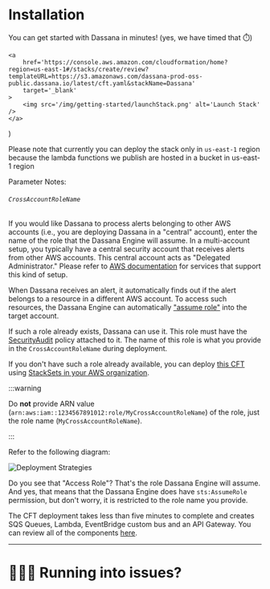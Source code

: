 # Installation

You can get started with Dassana in minutes! (yes, we have timed that ⏱️)

	<a
		href='https://console.aws.amazon.com/cloudformation/home?region=us-east-1#/stacks/create/review?templateURL=https://s3.amazonaws.com/dassana-prod-oss-public.dassana.io/latest/cft.yaml&stackName=Dassana'
		target='_blank'
	>
		<img src='/img/getting-started/launchStack.png' alt='Launch Stack' />
	</a>
)

<LaunchStack />


Please note that currently you can deploy the stack only in `us-east-1` region because the lambda functions we publish are hosted in a bucket in us-east-1 region


Parameter Notes:

###### `CrossAccountRoleName`

If you would like Dassana to process alerts belonging to other AWS accounts (i.e., you are deploying Dassana in a "central" account), enter the name of the role that the Dassana Engine
will assume. In a multi-account setup, you typically have a central security account that receives alerts from other AWS accounts. This central account acts as "Delegated Administrator." Please refer to [AWS documentation](https://docs.aws.amazon.com/organizations/latest/userguide/orgs_integrate_services_list.html) for services that support this kind of setup.

When Dassana receives an alert, it automatically finds out if the alert belongs to a resource in a different AWS account. To access such resources, the Dassana Engine can automatically ["assume role"](https://docs.aws.amazon.com/IAM/latest/UserGuide/id_roles_common-scenarios_aws-accounts.html) into the target account.

If such a role already exists, Dassana can use it. This role must have the [SecurityAudit](https://console.aws.amazon.com/iam/home#policies/arn:aws:iam::aws:policy/SecurityAudit) policy attached to it. The name of this role is what you provide in the `CrossAccountRoleName` during deployment.

If you don't have such a role already available, you can deploy [this CFT](https://github.com/dassana-io/dassana/blob/main/content/pkg/cross-account-role.yaml) using [StackSets in your AWS organization](https://aws.amazon.com/blogs/aws/new-use-aws-cloudformation-stacksets-for-multiple-accounts-in-an-aws-organization/).

:::warning

Do **not** provide ARN value (`arn:aws:iam::1234567891012:role/MyCrossAccountRoleName`) of the role, just the role name (`MyCrossAccountRoleName`).

:::

Refer to the following diagram:

![Deployment Strategies](/img/getting-started/deploymentStrategy.png)

Do you see that "Access Role"? That's the role Dassana Engine will assume. And yes, that means that the Dassana Engine does have `sts:AssumeRole` permission, but don't worry, it is restricted to the role name you provide.

The CFT deployment takes less than five minutes to complete and creates SQS Queues, Lambda, EventBridge custom bus and an API Gateway. You can review all of the components [here](https://github.com/dassana-io/dassana/blob/main/content/pkg/template.yaml). 

---

# 🏃🏽‍♂️ Running into issues?


<Help />
